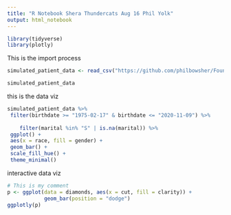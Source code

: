 ```yaml
---
title: "R Notebook Shera Thundercats Aug 16 Phil Yolk"
output: html_notebook
---
```



```r
library(tidyverse)
library(plotly)
```


This is the import process

```r

simulated_patient_data <- read_csv("https://github.com/philbowsher/Foundation-of-the-R-Workflow-workshop-2019-09-06/raw/master/Examples/data/simulated_patient_data.csv")

simulated_patient_data

```

this is the data viz

```r
simulated_patient_data %>%
 filter(birthdate >= "1975-02-17" & birthdate <= "2020-11-09") %>%
 
    filter(marital %in% "S" | is.na(marital)) %>%
 ggplot() +
 aes(x = race, fill = gender) +
 geom_bar() +
 scale_fill_hue() +
 theme_minimal()
```

interactive data viz

```r
# This is my comment
p <- ggplot(data = diamonds, aes(x = cut, fill = clarity)) +
            geom_bar(position = "dodge")
ggplotly(p)
```

